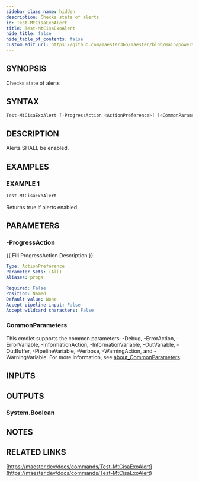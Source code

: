 ```yaml
---
sidebar_class_name: hidden
description: Checks state of alerts
id: Test-MtCisaExoAlert
title: Test-MtCisaExoAlert
hide_title: false
hide_table_of_contents: false
custom_edit_url: https://github.com/maester365/maester/blob/main/powershell/public/Test-MtCisaExoAlert.ps1
---
```


## SYNOPSIS

Checks state of alerts

## SYNTAX

```powershell
Test-MtCisaExoAlert [-ProgressAction <ActionPreference>] [<CommonParameters>]
```

## DESCRIPTION

Alerts SHALL be enabled.

## EXAMPLES

### EXAMPLE 1

```powershell
Test-MtCisaExoAlert
```

Returns true if alerts enabled

## PARAMETERS

### -ProgressAction

\{\{ Fill ProgressAction Description \}\}

```yaml
Type: ActionPreference
Parameter Sets: (All)
Aliases: proga

Required: False
Position: Named
Default value: None
Accept pipeline input: False
Accept wildcard characters: False
```

### CommonParameters

This cmdlet supports the common parameters: -Debug, -ErrorAction, -ErrorVariable, -InformationAction, -InformationVariable, -OutVariable, -OutBuffer, -PipelineVariable, -Verbose, -WarningAction, and -WarningVariable. For more information, see [about_CommonParameters](http://go.microsoft.com/fwlink/?LinkID=113216).

## INPUTS

## OUTPUTS

### System.Boolean

## NOTES

## RELATED LINKS

[https://maester.dev/docs/commands/Test-MtCisaExoAlert](https://maester.dev/docs/commands/Test-MtCisaExoAlert)
